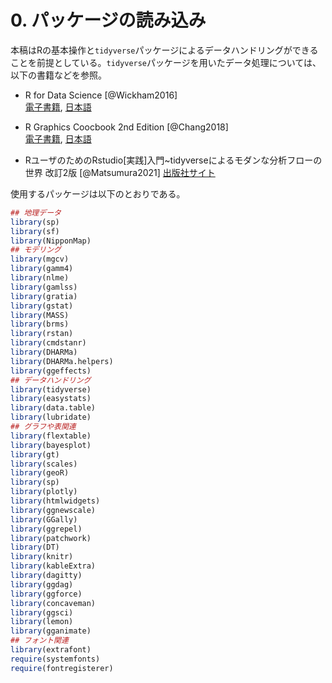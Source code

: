 # 0.  パッケージの読み込み {-}  
本稿はRの基本操作と`tidyverse`パッケージによるデータハンドリングができることを前提としている。`tidyverse`パッケージを用いたデータ処理については、以下の書籍などを参照。  

- R for Data Science [@Wickham2016]  
[電子書籍](https://r4ds.had.co.nz/), [日本語](https://www.oreilly.co.jp/books/9784873118147/)  

- R Graphics Coocbook 2nd Edition [@Chang2018]   
[電子書籍](https://r-graphics.org/), [日本語](https://www.oreilly.co.jp/books/9784873118925/)  

- RユーザのためのRstudio[実践]入門~tidyverseによるモダンな分析フローの世界 改訂2版 [@Matsumura2021] [出版社サイト](https://gihyo.jp/book/2021/978-4-297-12170-9)  

使用するパッケージは以下のとおりである。

```r
## 地理データ  
library(sp)
library(sf)
library(NipponMap)
## モデリング  
library(mgcv)
library(gamm4)
library(nlme)
library(gamlss)
library(gratia)
library(gstat)
library(MASS)
library(brms)
library(rstan)
library(cmdstanr)
library(DHARMa)
library(DHARMa.helpers)
library(ggeffects)
## データハンドリング
library(tidyverse)
library(easystats)
library(data.table)
library(lubridate)
## グラフや表関連
library(flextable)
library(bayesplot)
library(gt)
library(scales)
library(geoR)
library(sp)
library(plotly)
library(htmlwidgets)
library(ggnewscale)
library(GGally)
library(ggrepel)
library(patchwork)
library(DT)
library(knitr)
library(kableExtra)
library(dagitty)
library(ggdag)
library(ggforce)
library(concaveman)
library(ggsci)
library(lemon)
library(gganimate)
## フォント関連
library(extrafont)
require(systemfonts)
require(fontregisterer)
```
